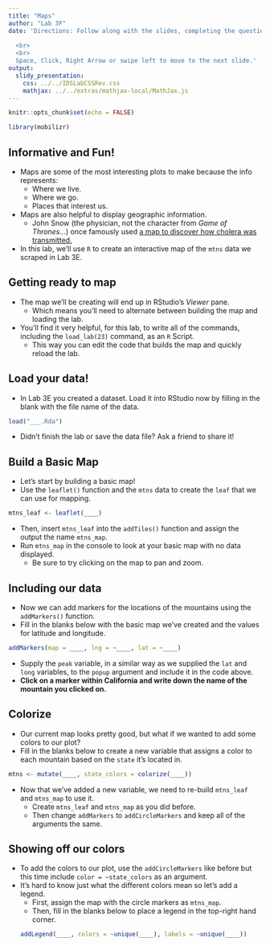 ```yaml
---
title: "Maps"
author: "Lab 3F"
date: 'Directions: Follow along with the slides, completing the questions in <font color=#25679E><b>blue</b></font> on your computer, and answering the questions in **red** in your journal.  
  
  <br>
  <br>
  Space, Click, Right Arrow or swipe left to move to the next slide.'
output: 
  slidy_presentation: 
    css: ../../IDSLabCSSRev.css
    mathjax: ../../extras/mathjax-local/MathJax.js
---
```


```r
knitr::opts_chunk$set(echo = FALSE)
```

```r
library(mobilizr)
```

## Informative and Fun!

- Maps are some of the most interesting plots to make because the info represents:
  - Where we live.
  - Where we go.
  - Places that interest us.
- Maps are also helpful to display geographic information.
  - John Snow (the physician, not the character from _Game of Thrones_...) once famously used [a map to discover how cholera was transmitted.](http://commons.wikimedia.org/wiki/File:Snow-cholera-map-1.jpg#mediaviewer/File:Snow-cholera-map-1.jpg)
- In this lab, we'll use `R` to create an interactive map of the `mtns` data we scraped in Lab 3E.


## Getting ready to map

- The map we'll be creating will end up in RStudio's _Viewer_ pane.
    - Which means you'll need to alternate between building the map and loading the lab.
- You'll find it very helpful, for this lab, to write all of the commands, including the `load_lab(23)` command, as an `R` Script.
    - This way you can edit the code that builds the map and quickly reload the lab.

## Load your data!

- <span class="blue">In Lab 3E you created a dataset. Load it into RStudio now by filling in the blank with the file name of the data.</span>
```r
load("___.Rda")
```
- Didn't finish the lab or save the data file? Ask a friend to share it!


## Build a Basic Map

- Let's start by building a basic map!
- <span class="blue">Use the `leaflet()` function and the `mtns` data to create the `leaf` that we can use for mapping.</span>

```r
mtns_leaf <- leaflet(____)
```

- <span class="blue">Then, insert `mtns_leaf` into the `addTiles()` function and assign the output the name `mtns_map`.</span>
- <span class="blue">Run `mtns_map` in the console to look at your basic map with no data displayed.</span>
    - Be sure to try clicking on the map to pan and zoom.


## Including our data

- Now we can add markers for the locations of the mountains using the `addMarkers()` function.
- <span class="blue">Fill in the blanks below with the basic map we've created and the values for latitude and longitude.</span>
    
```r
addMarkers(map = ____, lng = ~____, lat = ~____)
```

- <span class="blue">Supply the `peak` variable, in a similar way as we supplied the `lat` and `long` variables, to the `popup` argument and include it in the code above.</span>
- **Click on a marker within California and write down the name of the mountain you clicked on.**


## Colorize

- Our current map looks pretty good, but what if we wanted to add some colors to our plot? 
- <span class="blue">Fill in the blanks below to create a new variable that assigns a color to each mountain based on the `state` it's located in.</span>
```r
mtns <- mutate(____, state_colors = colorize(____))
```
- Now that we've added a new variable, we need to re-build `mtns_leaf` and `mtns_map` to use it.
    - <span class="blue">Create `mtns_leaf` and `mtns_map` as you did before.</span>
    - <span class="blue">Then change `addMarkers` to `addCircleMarkers` and keep all of the arguments the same.</span>


## Showing off our colors

- <span class="blue">To add the colors to our plot, use the `addCircleMarkers` like before but this time include `color = ~state_colors` as an argument.</span>
- It's hard to know just what the different colors mean so let's add a legend.
  - <span class="blue">First, assign the map with the circle markers as `mtns_map`.</span>
  - <span class="blue">Then, fill in the blanks below to place a legend in the top-right hand corner.</span>
```r
addLegend(____, colors = ~unique(____), labels = ~unique(____))
```